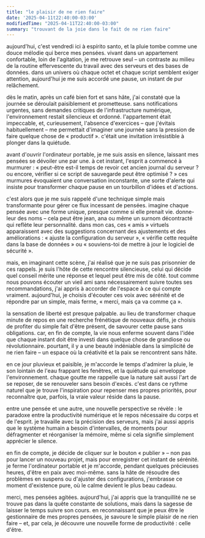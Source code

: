 ```yaml
---  
title: "le plaisir de ne rien faire"  
date: '2025-04-11t22:40:00-03:00'  
modifiedTime: "2025-04-11T22:40:00-03:00"
summary: "trouvant de la joie dans le fait de ne rien faire"  
---  
```


aujourd'hui, c'est vendredi ici à espírito santo, et la pluie tombe comme une douce mélodie qui berce mes pensées. vivant dans un appartement confortable, loin de l'agitation, je me retrouve seul – un contraste au milieu de la routine effervescente du travail avec des serveurs et des bases de données. dans un univers où chaque octet et chaque script semblent exiger attention, aujourd'hui je me suis accordé une pause, un instant de pur relâchement.

dès le matin, après un café bien fort et sans hâte, j'ai constaté que la journée se déroulait paisiblement et prometteuse. sans notifications urgentes, sans demandes critiques de l'infrastructure numérique, l'environnement restait silencieux et ordonné. l'appartement était impeccable, et, curieusement, l'absence d'exercices – que j'évitais habituellement – me permettait d'imaginer une journée sans la pression de faire quelque chose de « productif ». c'était une invitation irrésistible à plonger dans la quiétude.

avant d'ouvrir l'ordinateur portable, je me suis assis en silence, laissant mes pensées se dévoiler une par une. à cet instant, l'esprit a commencé à murmurer : « peut-être est-il temps de revoir cet ancien journal du serveur ? ou encore, vérifier si ce script de sauvegarde peut être optimisé ? » ces murmures évoquaient une conversation inconstante, une sorte d'alerte qui insiste pour transformer chaque pause en un tourbillon d'idées et d'actions.

c'est alors que je me suis rappelé d'une technique simple mais transformante pour gérer ce flux incessant de pensées. imagine chaque pensée avec une forme unique, presque comme si elle prenait vie. donne-leur des noms – cela peut être jean, ana ou même un surnom décontracté qui reflète leur personnalité. dans mon cas, ces « amis » virtuels apparaissent avec des suggestions concernant des ajustements et des améliorations : « ajuste la configuration du serveur », « vérifie cette requête dans la base de données » ou « souviens-toi de mettre à jour le logiciel de sécurité ».

mais, en imaginant cette scène, j'ai réalisé que je ne suis pas prisonnier de ces rappels. je suis l'hôte de cette rencontre silencieuse, celui qui décide quel conseil mérite une réponse et lequel peut être mis de côté. tout comme nous pouvons écouter un vieil ami sans nécessairement suivre toutes ses recommandations, j'ai appris à accorder de l'espace à ce qui compte vraiment. aujourd'hui, je choisis d'écouter ces voix avec sérénité et de répondre par un simple, mais ferme, « merci, mais ça va comme ça ».

la sensation de liberté est presque palpable. au lieu de transformer chaque minute de repos en une recherche frénétique de nouveaux défis, je choisis de profiter du simple fait d'être présent, de savourer cette pause sans obligations. car, en fin de compte, la vie nous enferme souvent dans l'idée que chaque instant doit être investi dans quelque chose de grandiose ou révolutionnaire. pourtant, il y a une beauté indéniable dans la simplicité de ne rien faire – un espace où la créativité et la paix se rencontrent sans hâte.

en ce jour pluvieux et paisible, je m'accorde le temps d'admirer la pluie, le son lointain de l'eau frappant les fenêtres, et la quiétude qui enveloppe l'environnement. chaque goutte me rappelle que la nature sait aussi l'art de se reposer, de se renouveler sans besoin d'excès. c'est dans ce rythme naturel que je trouve l'inspiration pour repenser mes propres priorités, pour reconnaître que, parfois, la vraie valeur réside dans la pause.

entre une pensée et une autre, une nouvelle perspective se révèle : le paradoxe entre la productivité numérique et le repos nécessaire du corps et de l'esprit. je travaille avec la précision des serveurs, mais j'ai aussi appris que le système humain a besoin d'intervalles, de moments pour défragmenter et réorganiser la mémoire, même si cela signifie simplement apprécier le silence.

en fin de compte, je décide de cliquer sur le bouton « publier » – non pas pour lancer un nouveau projet, mais pour enregistrer cet instant de sérénité. je ferme l'ordinateur portable et je m'accorde, pendant quelques précieuses heures, d'être en paix avec moi-même. sans la hâte de résoudre des problèmes en suspens ou d'ajuster des configurations, j'embrasse ce moment d'existence pure, où le calme devient le plus beau cadeau.

merci, mes pensées agitées. aujourd'hui, j'ai appris que la tranquillité ne se trouve pas dans la quête constante de solutions, mais dans la sagesse de laisser le temps suivre son cours. en reconnaissant que je peux être le gestionnaire de mes propres pensées, je savoure le simple plaisir de ne rien faire – et, par cela, je découvre une nouvelle forme de productivité : celle d'être.
